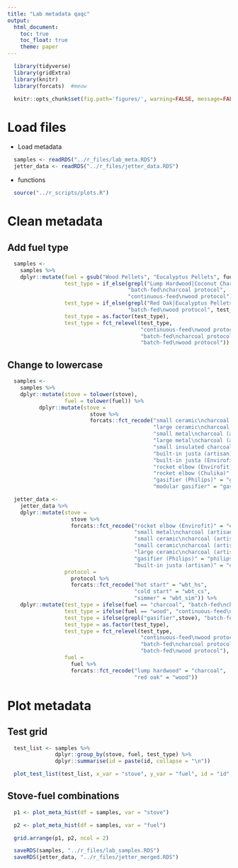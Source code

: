 ```yaml
---
title: "Lab metadata qaqc"
output:
  html_document:
    toc: true
    toc_float: true
    theme: paper
---
```


```r
  library(tidyverse)
  library(gridExtra)
  library(knitr)
  library(forcats)  #meow
```

```r
  knitr::opts_chunk$set(fig.path='figures/', warning=FALSE, message=FALSE, cache=FALSE)
```

# Load files

* Load metadata

```r
  samples <- readRDS("../r_files/lab_meta.RDS")
  jetter_data <- readRDS("../r_files/jetter_data.RDS")
```

* functions

```r
  source("../r_scripts/plots.R")
```

# Clean metadata

## Add fuel type

```r
  samples <-
    samples %>%
    dplyr::mutate(fuel = gsub("Wood Pellets", "Eucalyptus Pellets", fuel),
                  test_type = if_else(grepl("Lump Hardwood|Coconut Charcoal", fuel),
                                      "batch-fed\ncharcoal protocol",
                                      "continuous-feed\nwood protocol"),
                  test_type = if_else(grepl("Red Oak|Eucalyptus Pellets", fuel),
                                      "batch-fed\nwood protocol", test_type),
                  test_type = as.factor(test_type),
                  test_type = fct_relevel(test_type,
                                          "continuous-feed\nwood protocol",
                                          "batch-fed\ncharcoal protocol",
                                          "batch-fed\nwood protocol"))
```

## Change to lowercase

```r
  samples <-
    samples %>%
    dplyr::mutate(stove = tolower(stove),
                  fuel = tolower(fuel)) %>%
          dplyr::mutate(stove =
                          stove %>%
                          forcats::fct_recode("small ceramic\ncharcoal (artisan)" = "ceramic jiko (small)",
                                              "large ceramic\ncharcoal (artisan)" = "ceramic jiko (large)",
                                              "small metal\ncharcoal (artisan)" = "metal jiko (small)",
                                              "large metal\ncharcoal (artisan)" = "metal jiko (large)",
                                              "small insulated charcoal\n(Burn Design Lab)" = "metal jiko (burn)",
                                              "built-in justa (artisan)" = "justa (artisan)",
                                              "built-in justa (Envirofit)" = "justa (hm5000)",
                                              "rocket elbow (Envirofit)" = "rocket elbow (g3300)",
                                              "rocket elbow (Chulika)" = "rocket elbow (chulika)",
                                              "gasifier (Philips)" = "gasifier (philips)",
                                              "modular gasifier" = "gasifier (doe)"))
```

```r
  jetter_data <- 
    jetter_data %>%
    dplyr::mutate(stove = 
                    stove %>%
                    forcats::fct_recode("rocket elbow (Envirofit)" = "envirofit g3300",
                                        "small metal\ncharcoal (artisan)" = "metal charcoal",
                                        "small ceramic\ncharcoal (artisan) 1" = "ceramic charcoal",
                                        "small ceramic\ncharcoal (artisan) 2" = "kcj standard",
                                        "large ceramic\ncharcoal (artisan)" = "gyapa",
                                        "gasifier (Philips)" = "philips fan",
                                        "built-in justa (artisan)" = "onil"),
                  protocol =
                    protocol %>%
                    forcats::fct_recode("hot start" = "wbt_hs",
                                        "cold start" = "wbt_cs",
                                        "simmer" = "wbt_sim")) %>%
    dplyr::mutate(test_type = ifelse(fuel == "charcoal", "batch-fed\ncharcoal protocol", NA),
                  test_type = ifelse(fuel == "wood", "continuous-feed\nwood protocol", test_type),
                  test_type = ifelse(grepl("gasifier",stove), "batch-fed\nwood protocol", test_type),
                  test_type = as.factor(test_type),
                  test_type = fct_relevel(test_type,
                                          "continuous-feed\nwood protocol",
                                          "batch-fed\ncharcoal protocol",
                                          "batch-fed\nwood protocol"),
                  fuel = 
                    fuel %>%
                    forcats::fct_recode("lump hardwood" = "charcoal",
                                        "red oak" = "wood"))
```

# Plot metadata

## Test grid

```r
  test_list <- samples %>%
               dplyr::group_by(stove, fuel, test_type) %>%
               dplyr::summarise(id = paste(id, collapse = "\n"))

  plot_test_list(test_list, x_var = "stove", y_var = "fuel", id = "id", fill_color = "test_type")
```

## Stove-fuel combinations

```r
  p1 <- plot_meta_hist(df = samples, var = "stove")

  p2 <- plot_meta_hist(df = samples, var = "fuel")

  grid.arrange(p1, p2, ncol = 2)
```

```r
  saveRDS(samples, "../r_files/lab_samples.RDS")
  saveRDS(jetter_data, "../r_files/jetter_merged.RDS")
```

